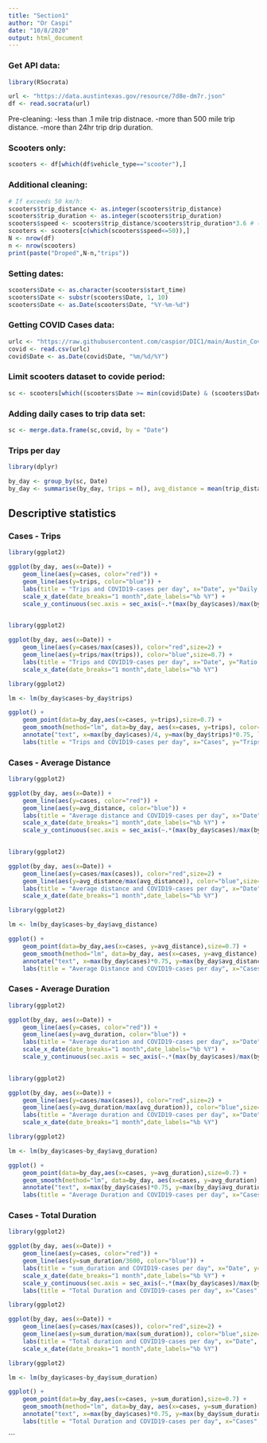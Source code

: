 ```yaml
---
title: "Section1"
author: "Or Caspi"
date: "10/8/2020"
output: html_document
---
```


### Get API data:
```r
library(RSocrata)

url <- "https://data.austintexas.gov/resource/7d8e-dm7r.json"
df <- read.socrata(url)
```

Pre-cleaning:
-less than .1 mile trip distnace.
-more than 500 mile trip distance.
-more than 24hr trip drip duration.

### Scooters only:
```r
scooters <- df[which(df$vehicle_type=="scooter"),]
```

### Additional cleaning:
```r
# If exceeds 50 km/h:
scooters$trip_distance <- as.integer(scooters$trip_distance)
scooters$trip_duration <- as.integer(scooters$trip_duration)
scooters$speed <- scooters$trip_distance/scooters$trip_duration*3.6 # (m/s -> km/h)
scooters <- scooters[c(which(scooters$speed<=50)),]
N <- nrow(df)
n <- nrow(scooters)
print(paste("Droped",N-n,"trips"))
```

### Setting dates:
```r
scooters$Date <- as.character(scooters$start_time)
scooters$Date <- substr(scooters$Date, 1, 10)
scooters$Date <- as.Date(scooters$Date, "%Y-%m-%d")
```

### Getting COVID Cases data:
```r
urlc <- "https://raw.githubusercontent.com/caspior/DIC1/main/Austin_Covid.csv"
covid <- read.csv(urlc)
covid$Date <- as.Date(covid$Date, "%m/%d/%Y")
```

### Limit scooters dataset to covide period:
```r
sc <- scooters[which((scooters$Date >= min(covid$Date) & (scooters$Date <= max(covid$Date)))),]
```

### Adding daily cases to trip data set:
```r
sc <- merge.data.frame(sc,covid, by = "Date")
```

### Trips per day
```r
library(dplyr)

by_day <- group_by(sc, Date)
by_day <- summarise(by_day, trips = n(), avg_distance = mean(trip_distance), avg_duration = mean(trip_duration), sum_duration = sum(trip_duration), cases = min(Cases))
```

## Descriptive statistics

### Cases - Trips
```r
library(ggplot2)

ggplot(by_day, aes(x=Date)) +
    geom_line(aes(y=cases, color="red")) +
    geom_line(aes(y=trips, color="blue")) +
    labs(title = "Trips and COVID19-cases per day", x="Date", y="Daily cases") +
    scale_x_date(date_breaks="1 month",date_labels="%b %Y") +
    scale_y_continuous(sec.axis = sec_axis(~.*(max(by_day$cases)/max(by_day$trips)), name="Daily trips"))
    
```

```r
library(ggplot2)

ggplot(by_day, aes(x=Date)) +
    geom_line(aes(y=cases/max(cases)), color="red",size=2) +
    geom_line(aes(y=trips/max(trips)), color="blue",size=0.7) +
    labs(title = "Trips and COVID19-cases per day", x="Date", y="Ratio of maximum") +
    scale_x_date(date_breaks="1 month",date_labels="%b %Y")
```

```r
library(ggplot2)

lm <- lm(by_day$cases~by_day$trips)

ggplot() +
    geom_point(data=by_day,aes(x=cases, y=trips),size=0.7) +
    geom_smooth(method="lm", data=by_day, aes(x=cases, y=trips), color="blue",size=0.7, ) +
    annotate("text", x=max(by_day$cases)/4, y=max(by_day$trips)*0.75, label=paste0("Trips = ",round(lm[["coefficients"]][["(Intercept)"]],2)," + ",round(lm[["coefficients"]][["by_day$trips"]],2)," * Cases")) +
    labs(title = "Trips and COVID19-cases per day", x="Cases", y="Trips")
```

### Cases - Average Distance
```r
library(ggplot2)

ggplot(by_day, aes(x=Date)) +
    geom_line(aes(y=cases, color="red")) +
    geom_line(aes(y=avg_distance, color="blue")) +
    labs(title = "Average distance and COVID19-cases per day", x="Date", y="Daily cases") +
    scale_x_date(date_breaks="1 month",date_labels="%b %Y") +
    scale_y_continuous(sec.axis = sec_axis(~.*(max(by_day$cases)/max(by_day$avg_distance)), name="Daily average distance (meters)"))
    
```

```r
library(ggplot2)

ggplot(by_day, aes(x=Date)) +
    geom_line(aes(y=cases/max(cases)), color="red",size=2) +
    geom_line(aes(y=avg_distance/max(avg_distance)), color="blue",size=0.7) +
    labs(title = "Average distance and COVID19-cases per day", x="Date", y="Ratio of maximum") +
    scale_x_date(date_breaks="1 month",date_labels="%b %Y")
```

```r
library(ggplot2)

lm <- lm(by_day$cases~by_day$avg_distance)

ggplot() +
    geom_point(data=by_day,aes(x=cases, y=avg_distance),size=0.7) +
    geom_smooth(method="lm", data=by_day, aes(x=cases, y=avg_distance), color="blue",size=0.7, ) +
    annotate("text", x=max(by_day$cases)*0.75, y=max(by_day$avg_distance)*0.75, label=paste0("Average Distance = ",round(lm[["coefficients"]][["(Intercept)"]],2)," ",round(lm[["coefficients"]][["by_day$avg_distance"]],2)," * Cases")) +
    labs(title = "Average Distance and COVID19-cases per day", x="Cases", y="Average Distance")
```

### Cases - Average Duration
```r
library(ggplot2)

ggplot(by_day, aes(x=Date)) +
    geom_line(aes(y=cases, color="red")) +
    geom_line(aes(y=avg_duration, color="blue")) +
    labs(title = "Average duration and COVID19-cases per day", x="Date", y="Daily cases") +
    scale_x_date(date_breaks="1 month",date_labels="%b %Y") +
    scale_y_continuous(sec.axis = sec_axis(~.*(max(by_day$cases)/max(by_day$avg_duration)), name="Daily Average duration"))
    
```

```r
library(ggplot2)

ggplot(by_day, aes(x=Date)) +
    geom_line(aes(y=cases/max(cases)), color="red",size=2) +
    geom_line(aes(y=avg_duration/max(avg_duration)), color="blue",size=0.7) +
    labs(title = "Average duration and COVID19-cases per day", x="Date", y="Ratio of maximum") +
    scale_x_date(date_breaks="1 month",date_labels="%b %Y")
```

```r
library(ggplot2)

lm <- lm(by_day$cases~by_day$avg_duration)

ggplot() +
    geom_point(data=by_day,aes(x=cases, y=avg_duration),size=0.7) +
    geom_smooth(method="lm", data=by_day, aes(x=cases, y=avg_duration), color="blue",size=0.7, ) +
    annotate("text", x=max(by_day$cases)*0.75, y=max(by_day$avg_duration)*0.90, label=paste0("Average Duration = ",round(lm[["coefficients"]][["(Intercept)"]],2)," + ",round(lm[["coefficients"]][["by_day$avg_duration"]],2)," * Cases")) +
    labs(title = "Average Duration and COVID19-cases per day", x="Cases", y="Average Duration")
```

### Cases - Total Duration
```r
library(ggplot2)

ggplot(by_day, aes(x=Date)) +
    geom_line(aes(y=cases, color="red")) +
    geom_line(aes(y=sum_duration/3600, color="blue")) +
    labs(title = "sum_duration and COVID19-cases per day", x="Date", y="Daily cases") +
    scale_x_date(date_breaks="1 month",date_labels="%b %Y") +
    scale_y_continuous(sec.axis = sec_axis(~.*(max(by_day$cases)/max(by_day$sum_duration)), name="Daily total duration (hours)")) +
    labs(title = "Total Duration and COVID19-cases per day", x="Cases", y="Total Duration")
```

```r
library(ggplot2)

ggplot(by_day, aes(x=Date)) +
    geom_line(aes(y=cases/max(cases)), color="red",size=2) +
    geom_line(aes(y=sum_duration/max(sum_duration)), color="blue",size=0.7) +
    labs(title = "Total duration and COVID19-cases per day", x="Date", y="Ratio of maximum") +
    scale_x_date(date_breaks="1 month",date_labels="%b %Y")
```

```r
library(ggplot2)

lm <- lm(by_day$cases~by_day$sum_duration)

ggplot() +
    geom_point(data=by_day,aes(x=cases, y=sum_duration),size=0.7) +
    geom_smooth(method="lm", data=by_day, aes(x=cases, y=sum_duration), color="blue",size=0.7, ) +
    annotate("text", x=max(by_day$cases)*0.75, y=max(by_day$sum_duration)*0.75, label=paste0("Total Duration = ",round(lm[["coefficients"]][["(Intercept)"]],2)," + ",round(lm[["coefficients"]][["by_day$sum_duration"]],4)," * Cases")) +
    labs(title = "Total Duration and COVID19-cases per day", x="Cases", y="Total Duration")
```
```




